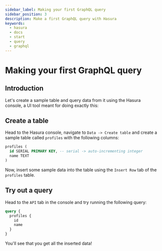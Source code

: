 ```yaml
---
sidebar_label: Making your first GraphQL query
sidebar_position: 3
description: Make a first GraphQL query with Hasura
keywords:
  - hasura
  - docs
  - start
  - query
  - graphql
---
```



# Making your first GraphQL query

## Introduction

Let's create a sample table and query data from it using the Hasura
console, a UI tool meant for doing exactly this:

## Create a table

Head to the Hasura console, navigate to `Data -> Create table` and
create a sample table called `profiles` with the following columns:

```sql
profiles (
  id SERIAL PRIMARY KEY, -- serial -> auto-incrementing integer
  name TEXT
)
```

<Thumbnail
  src="/img/graphql/core/getting-started/create-profile-table.png"
  alt="Create a table"
  width="1200px"
/>

Now, insert some sample data into the table using the `Insert Row` tab
of the `profiles` table.

## Try out a query

Head to the `API` tab in the console and try running the following
query:

```graphql
query {
  profiles {
    id
    name
  }
}
```

You'll see that you get all the inserted data!

<Thumbnail
  src="/img/graphql/core/getting-started/profile-query.png"
  alt="Try out a query"
  width="1200px"
/>
